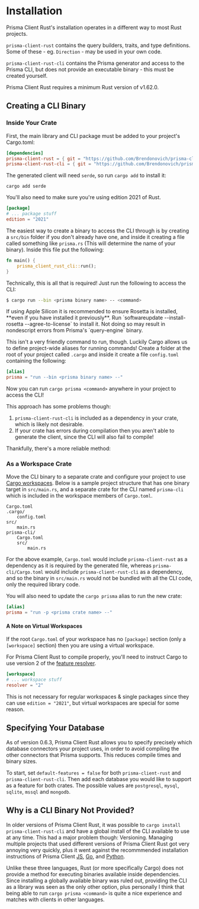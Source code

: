 # Installation

Prisma Client Rust's installation operates in a different way to most Rust projects.

`prisma-client-rust` contains the query builders, traits, and type definitions. Some of these - eg. `Direction` - may be used in your own code.

`prisma-client-rust-cli` contains the Prisma generator and access to the Prisma CLI, but does not provide an executable binary - this must be created yourself.

Prisma Client Rust requires a minimum Rust version of v1.62.0.

## Creating a CLI Binary

### Inside Your Crate

First, the main library and CLI package must be added to your project's Cargo.toml:

```toml
[dependencies]
prisma-client-rust = { git = "https://github.com/Brendonovich/prisma-client-rust", tag = "0.6.10" }
prisma-client-rust-cli = { git = "https://github.com/Brendonovich/prisma-client-rust", tag = "0.6.10" }
```

The generated client will need `serde`, so run `cargo add` to install it:

```
cargo add serde
```

You'll also need to make sure you're using edition 2021 of Rust.
```toml
[package]
# ... package stuff
edition = "2021"
```

The easiest way to create a binary to access the CLI through is by creating a `src/bin` folder if you don't already have one,
and inside it creating a file called something like `prisma.rs` (This will determine the name of your binary).
Inside this file put the following:

```rust
fn main() {
    prisma_client_rust_cli::run();
}
```

Technically, this is all that is required! Just run the following to access the CLI:

```bash
$ cargo run --bin <prisma binary name> -- <command>
```


<Callout type="info">
If using Apple Silicon it is recommended to ensure Rosetta is installed, **even if you have installed it previously**.
Run `softwareupdate --install-rosetta --agree-to-license` to install it.
Not doing so may result in nondescript errors from Prisma's `query-engine` binary.
</Callout>

This isn't a very friendly command to run, though. Luckily Cargo allows us to define project-wide aliases for running commands! Create a folder at the root of your project called `.cargo` and inside it create a file `config.toml` containing the following:

```toml
[alias]
prisma = "run --bin <prisma binary name> --"
```

Now you can run `cargo prisma <command>` anywhere in your project to access the CLI!

This approach has some problems though:
1. `prisma-client-rust-cli` is included as a dependency in your crate, which is likely not desirable.
2. If your crate has errors during compilation then you aren't able to generate the client, since the CLI will also fail to compile!

Thankfully, there's a more reliable method:

### As a Workspace Crate

Move the CLI binary to a separate crate and configure your project to use
[Cargo workspaces](https://doc.rust-lang.org/book/ch14-03-cargo-workspaces.html).
Below is a sample project structure that has one binary target in `src/main.rs`,
and a separate crate for the CLI named `prisma-cli` which is included in the workspace members of `Cargo.toml`.

```
Cargo.toml
.cargo/
    config.toml
src/
    main.rs
prisma-cli/
    Cargo.toml
    src/
        main.rs
```

For the above example,
`Cargo.toml` would include `prisma-client-rust` as a dependency as it is required by the generated file,
whereas `prisma-cli/Cargo.toml` would include `prisma-client-rust-cli` as a dependency,
and so the binary in `src/main.rs` would not be bundled with all the CLI code,
only the required library code.

You will also need to update the `cargo prisma` alias to run the new crate:

```toml
[alias]
prisma = "run -p <prisma crate name> --"
```

#### A Note on Virtual Workspaces

If the root `Cargo.toml` of your workspace has no `[package]` section (only a `[workspace]` section) then you are using a virtual workspace.

For Prisma Client Rust to compile properly, you'll need to instruct Cargo to use version 2 of the [feature resolver](https://doc.rust-lang.org/edition-guide/rust-2021/default-cargo-resolver.html).

```toml
[workspace]
# ... workspace stuff
resolver = "2"
```

This is not necessary for regular workspaces & single packages since they can use `edition = "2021"`, but virtual workspaces are special for some reason.

## Specifying Your Database

As of version 0.6.3,
Prisma Client Rust allows you to specify precisely which database connectors your project uses,
in order to avoid compiling the other connectors that Prisma supports.
This reduces compile times and binary sizes.

To start, set `default-features = false` for both `prisma-client-rust` and `prisma-client-rust-cli`.
Then add each database you would like to support as a feature for both crates.
The possible values are `postgresql`, `mysql`, `sqlite`, `mssql` and `mongodb`.

## Why is a CLI Binary Not Provided?

In older versions of Prisma Client Rust,
it was possible to `cargo install prisma-client-rust-cli` and have a global install of the CLI available to use at any time.
This had a major problem though: Versioning. Managing multiple projects that used different versions of Prisma Client Rust got very annoying very quickly,
plus it went against the recommmended installation instructions of Prisma Client
[JS](https://www.prisma.io/docs/getting-started/setup-prisma/add-to-existing-project/relational-databases-typescript-postgres),
[Go](https://github.com/prisma/prisma-client-go/blob/main/docs/quickstart.md),
and [Python](https://prisma-client-py.readthedocs.io/en/stable/#installing-prisma-client-python).

Unlike these three languages,
Rust (or more specifically Cargo) does not provide a method for executing binaries available inside dependencies.
Since installing a globally available binary was ruled out,
providing the CLI as a library was seen as the only other option,
plus personally I think that being able to run `cargo prisma <command>` is quite a nice experience and matches with clients in other languages.
